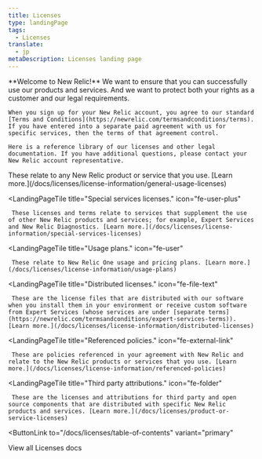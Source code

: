```yaml
---
title: Licenses
type: landingPage
tags:
  - Licenses
translate:
  - jp
metaDescription: Licenses landing page
---
```


<LandingPageHero>
  <HeroContent>
    **Welcome to New Relic!** We want to ensure that you can successfully use our products and services. And we want to protect both your rights as a customer and our legal requirements.

    When you sign up for your New Relic account, you agree to our standard [Terms and Conditions](https://newrelic.com/termsandconditions/terms). If you have entered into a separate paid agreement with us for specific services, then the terms of that agreement control.

    Here is a reference library of our licenses and other legal documentation. If you have additional questions, please contact your New Relic account representative.
  </HeroContent>
</LandingPageHero>

<LandingPageTileGrid>
  <LandingPageTile
    title="General usage licenses."
    icon="fe-pen-tool"
  >
     These relate to any New Relic product or service that you use. [Learn more.](/docs/licenses/license-information/general-usage-licenses)
  </LandingPageTile>

  <LandingPageTile
    title="Special services licenses."
    icon="fe-user-plus"
  >
     These licenses and terms relate to services that supplement the use of other New Relic products and services; for example, Expert Services and New Relic Diagnostics. [Learn more.](/docs/licenses/license-information/special-services-licenses)
  </LandingPageTile>

  <LandingPageTile
    title="Usage plans."
    icon="fe-user"
  >
     These relate to New Relic One usage and pricing plans. [Learn more.](/docs/licenses/license-information/usage-plans)
  </LandingPageTile>

  <LandingPageTile
    title="Distributed licenses."
    icon="fe-file-text"
  >
     These are the license files that are distributed with our software when you install them in your environment or receive custom software from Expert Services (whose services are under [separate terms](https://newrelic.com/termsandconditions/expert-services-terms)). [Learn more.](/docs/licenses/license-information/distributed-licenses)
  </LandingPageTile>

  <LandingPageTile
    title="Referenced policies."
    icon="fe-external-link"
  >
     These are policies referenced in your agreement with New Relic and relate to the New Relic products or services that you use. [Learn more.](/docs/licenses/license-information/referenced-policies)
  </LandingPageTile>

  <LandingPageTile
    title="Third party attributions."
    icon="fe-folder"
  >
     These are the licenses and attributions for third party and open source components that are distributed with specific New Relic products and services. [Learn more.](/docs/licenses/product-or-service-licenses)
  </LandingPageTile>
</LandingPageTileGrid>

<ButtonLink
  to="/docs/licenses/table-of-contents"
  variant="primary"
>
  View all Licenses docs
</ButtonLink>
